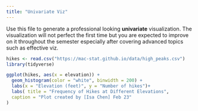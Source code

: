 ```yaml
---
title: "Univariate Viz"
---
```


Use this file to generate a professional looking **univariate** visualization. The visualization will not perfect the first time but you are expected to improve on it throughout the semester especially after covering advanced topics such as effective viz.

```r
hikes <- read.csv("https://mac-stat.github.io/data/high_peaks.csv")
library(tidyverse)
```

```r
ggplot(hikes, aes(x = elevation)) +
  geom_histogram(color = "white", binwidth = 200) +
  labs(x = "Elevation (feet)", y = "Number of hikes")+
  labs( title = "Frequency of Hikes at Different Elevations",
  caption = "Plot created by [Isa Chen] Feb 23"
)
```

